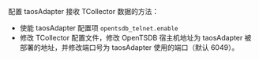 配置 taosAdapter 接收 TCollector 数据的方法：

- 使能 taosAdapter 配置项 `opentsdb_telnet.enable`
- 修改 TCollector 配置文件，修改 OpenTSDB 宿主机地址为 taosAdapter 被部署的地址，并修改端口号为 taosAdapter 使用的端口（默认 6049）。
